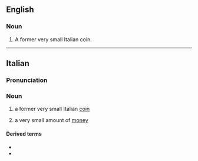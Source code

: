 ==English==

===Noun===
{{en-noun|s|quattrini}}

# {{lb|en|historical}} A former very small Italian coin.

----

==Italian==

===Pronunciation===
{{it-pr|quattrìno}}

===Noun===
{{it-noun|m}}

# {{lb|it|historical|numismatics}} a former very small Italian [[coin]]
# {{lb|it|by extension}} a very small amount of [[money]]

====Derived terms====
* {{l|it|rinquattrinare}}
* {{l|it|squattrinato}}